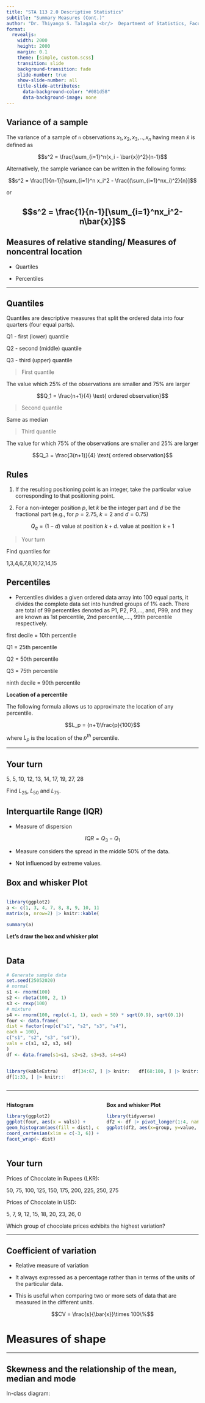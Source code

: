 ```yaml
---
title: "STA 113 2.0 Descriptive Statistics"
subtitle: "Summary Measures (Cont.)"
author: "Dr. Thiyanga S. Talagala <br/>  Department of Statistics, Faculty of Applied Sciences <br/> University of Sri Jayewardenepura, Sri Lanka"
format:
  revealjs:
    width: 2000
    height: 2000
    margin: 0.1
    theme: [simple, custom.scss]
    transition: slide
    background-transition: fade
    slide-number: true
    show-slide-number: all
    title-slide-attributes: 
      data-background-color: "#081d58"
      data-background-image: none
---
```





## Variance of a sample

The variance of a sample of `n` observations $x_1, x_2, x_3,..,x_n$ having mean $\bar{x}$ is defined as 

$$s^2 = \frac{\sum_{i=1}^n(x_i - \bar{x})^2}{n-1}$$

Alternatively, the sample variance can be written in the following forms:

$$s^2 = \frac{1}{n-1}[\sum_{i=1}^n x_i^2 - \frac{(\sum_{i=1}^nx_i)^2}{n}]$$

or 

$$s^2 = \frac{1}{n-1}[\sum_{i=1}^nx_i^2-n\bar{x}]$$
---

## Measures of relative standing/ Measures of noncentral location

- Quartiles

- Percentiles

---

## Quantiles

Quantiles are descriptive measures that split the ordered data into four quarters (four equal parts).

Q1 - first (lower) quantile

Q2 - second (middle) quantile

Q3 - third (upper) quantile

> First quantile

The value which 25% of the observations are smaller and 75% are larger 

$$Q_1 = \frac{n+1}{4} \text{ ordered observation}$$

> Second quantile

Same as median

> Third quantile 

The value for which 75% of the observations are smaller and 25% are larger

$$Q_3 = \frac{3(n+1)}{4} \text{ ordered observation}$$


## Rules

1. If the resulting positioning point is an integer, take the particular value corresponding to that positioning point.

2. For a non-integer position 
$p$, let $k$ be the integer part and $d$ be the fractional part (e.g., for 
$p=2.75$, $k=2$ and $d=0.75$)

$$Q_q = (1-d) \text{ value at position }k + d.\text{ value at position }k+1$$

> Your turn

Find quantiles for 

1,3,4,6,7,8,10,12,14,15

## Percentiles

- Percentiles divides a given ordered data array into 100 equal parts, it divides the complete data set into hundred groups of 1% each. There are total of 99 percentiles denoted as P1, P2, P3,…, and, P99, and they are known as 1st percentile, 2nd percentile,…., 99th percentile respectively.

first decile = 10th percentile

Q1 = 25th percentile

Q2 = 50th percentile

Q3 = 75th percentile

ninth decile = 90th percentile

**Location of a percentile**

The following formula allows us to approximate the location of any percentile.

$$L_p = (n+1)\frac{p}{100}$$

where $L_p$ is the location of the $p^{th}$ percentile.

---

## Your turn

5, 5, 10, 12, 13, 14, 17, 19, 27, 28

Find $L_{25}$, $L_{50}$ and $L_{75}$.

## Interquartile Range (IQR)

- Measure of dispersion

$$IQR = Q_3 - Q_1$$

- Measure considers the spread in the middle 50% of the data.

- Not influenced by extreme values.


## Box and whisker Plot

::: columns
::: {.column width="50%"}

```r
library(ggplot2)
a <- c(1, 3, 4, 7, 8, 8, 9, 10, 11, 2, 5, 6, 4, 7, 3, 2, 2, 20, 20, 30)
matrix(a, nrow=2) |> knitr::kable()


```

```r
summary(a) 
```

**Let's draw the box and whisker plot**

:::
  
::: {.column width="50%"}



:::
:::
  

## Data

```r
# Generate sample data 
set.seed(25052020)
# normal
s1 <- rnorm(100)
s2 <- rbeta(100, 2, 1)
s3 <- rexp(100)
# mixture
s4 <- rnorm(100, rep(c(-1, 1), each = 50) * sqrt(0.9), sqrt(0.1))
four <- data.frame(
dist = factor(rep(c("s1", "s2", "s3", "s4"),
each = 100),
c("s1", "s2", "s3", "s4")),
vals = c(s1, s2, s3, s4)
)
df <- data.frame(s1=s1, s2=s2, s3=s3, s4=s4)


```

::: columns
::: {.column width="33%"}
```r
library(kableExtra)
df[1:33, ] |> knitr::kable() |> kable_styling(font_size = 18)
```
:::

::: {.column width="33%"}
```r
df[34:67, ] |> knitr::kable() |> kable_styling(font_size = 18)
```
:::

::: {.column width="34%"}
```r
df[68:100, ] |> knitr::kable() |> kable_styling(font_size = 18)
```
:::
:::

---

::: columns
::: {.column width="50%"}

**Histogram**

```r
library(ggplot2)
ggplot(four, aes(x = vals)) + 
geom_histogram(aes(fill = dist), colour = "black") + 
coord_cartesian(xlim = c(-3, 6)) + 
facet_wrap(~ dist) 
```

:::

::: {.column width="50%"}

**Box and whisker Plot**

```r
library(tidyverse)
df2 <- df |> pivot_longer(1:4, names_to = "group", values_to="value")
ggplot(df2, aes(x=group, y=value, fill=group)) + geom_boxplot()
```
:::
:::

## Your turn

Prices of Chocolate in Rupees (LKR):

50, 75, 100, 125, 150, 175, 200, 225, 250, 275


Prices of Chocolate in USD:

5, 7, 9, 12, 15, 18, 20, 23, 26, 0

Which group of chocolate prices exhibits the highest variation?

---

## Coefficient of variation

- Relative measure of variation

- It always expressed as a percentage rather than in terms of the units of the particular data.

- This is useful when comparing two or more sets of data that are measured in the different units.

$$CV = \frac{s}{\bar{x}}\times 100\%$$

# Measures of shape

---

## Skewness and the relationship of the mean, median and mode

In-class diagram: 



